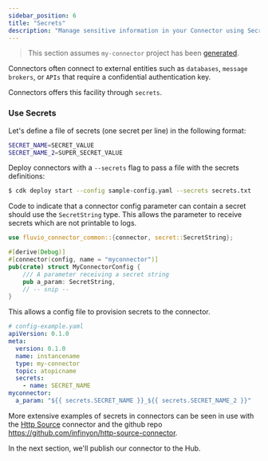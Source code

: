 ```yaml
---
sidebar_position: 6
title: "Secrets"
description: "Manage sensitive information in your Connector using Secrets."
---
```


> This section assumes `my-connector` project has been [generated].

Connectors often connect to external entities such as `databases`, `message brokers`, or `APIs` that require a confidential authentication key.

Connectors offers this facility through `secrets`.

### Use Secrets

Let's define a file of secrets (one secret per line) in the following format:

```bash
SECRET_NAME=SECRET_VALUE
SECRET_NAME_2=SUPER_SECRET_VALUE
```

Deploy connectors with a `--secrets` flag to pass a file with the secrets definitions:


```bash copy="fl"
$ cdk deploy start --config sample-config.yaml --secrets secrets.txt
```

Code to indicate that a connector config parameter can contain a secret should use the `SecretString` type. This allows the parameter to receive secrets which are not printable to logs.

```rust
use fluvio_connector_common::{connector, secret::SecretString};

#[derive(Debug)]
#[connector(config, name = "myconnector")]
pub(crate) struct MyConnectorConfig {
    /// A parameter receiving a secret string
    pub a_param: SecretString,
    // -- snip --
}
```

This allows a config file to provision secrets to the connector.
```yaml
# config-example.yaml
apiVersion: 0.1.0
meta:
  version: 0.1.0
  name: instancename
  type: my-connector
  topic: atopicname
  secrets:
    - name: SECRET_NAME
myconnector:
  a_param: "${{ secrets.SECRET_NAME }}_${{ secrets.SECRET_NAME_2 }}"

```

More extensive examples of secrets in connectors can be seen in use with the [Http Source] connector and the github repo https://github.com/infinyon/http-source-connector.

In the next section, we'll publish our connector to the Hub.

[generated]: ./generate
[Http Source]: hub/connectors/inbound/http.mdx
